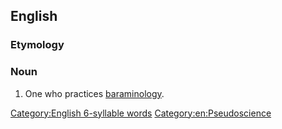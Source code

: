 ==English==

===Etymology===
{{suffix|en|baraminology|ist}}

===Noun===
{{en-noun}}

# One who practices [[baraminology]].

[[Category:English 6-syllable words]]
[[Category:en:Pseudoscience]]